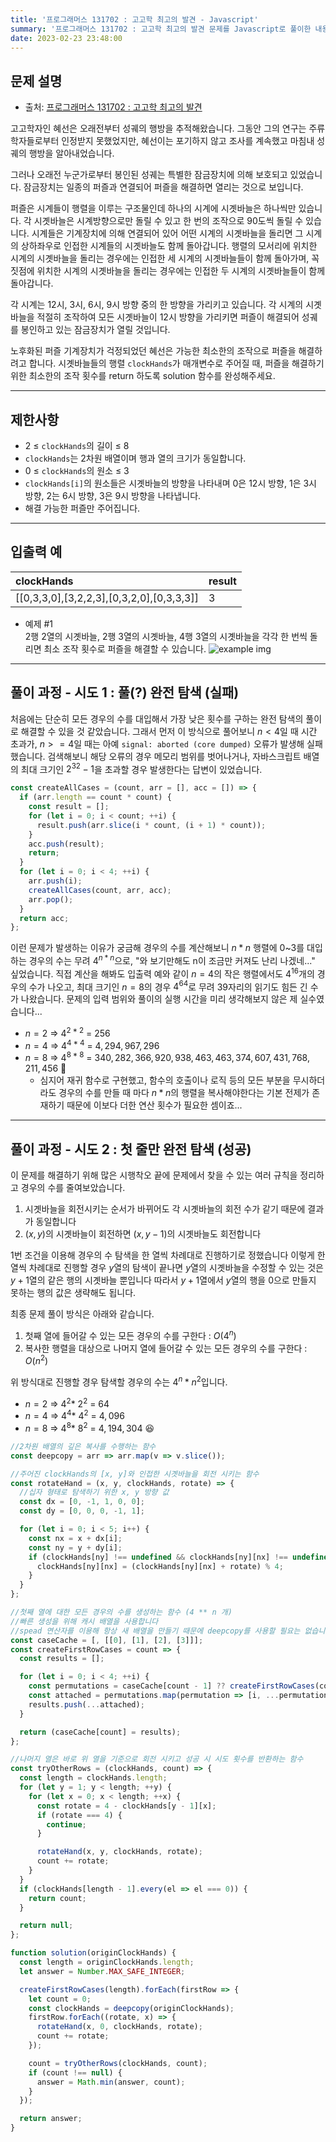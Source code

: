 ```yaml
---
title: '프로그래머스 131702 : 고고학 최고의 발견 - Javascript'
summary: '프로그래머스 131702 : 고고학 최고의 발견 문제를 Javascript로 풀이한 내용입니다.'
date: 2023-02-23 23:48:00
---
```


## 문제 설명

- 출처: [프로그래머스 131702 : 고고학 최고의 발견](https://school.programmers.co.kr/learn/courses/30/lessons/131702)

고고학자인 혜선은 오래전부터 성궤의 행방을 추적해왔습니다. 그동안 그의 연구는 주류 학자들로부터 인정받지 못했었지만, 혜선이는 포기하지 않고 조사를 계속했고 마침내 성궤의 행방을 알아내었습니다.

그러나 오래전 누군가로부터 봉인된 성궤는 특별한 잠금장치에 의해 보호되고 있었습니다. 잠금장치는 일종의 퍼즐과 연결되어 퍼즐을 해결하면 열리는 것으로 보입니다.

퍼즐은 시계들이 행렬을 이루는 구조물인데 하나의 시계에 시곗바늘은 하나씩만 있습니다. 각 시곗바늘은 시계방향으로만 돌릴 수 있고 한 번의 조작으로 90도씩 돌릴 수 있습니다. 시계들은 기계장치에 의해 연결되어 있어 어떤 시계의 시곗바늘을 돌리면 그 시계의 상하좌우로 인접한 시계들의 시곗바늘도 함께 돌아갑니다. 행렬의 모서리에 위치한 시계의 시곗바늘을 돌리는 경우에는 인접한 세 시계의 시곗바늘들이 함께 돌아가며, 꼭짓점에 위치한 시계의 시곗바늘을 돌리는 경우에는 인접한 두 시계의 시곗바늘들이 함께 돌아갑니다.

각 시계는 12시, 3시, 6시, 9시 방향 중의 한 방향을 가리키고 있습니다. 각 시계의 시곗바늘을 적절히 조작하여 모든 시곗바늘이 12시 방향을 가리키면 퍼즐이 해결되어 성궤를 봉인하고 있는 잠금장치가 열릴 것입니다.

노후화된 퍼즐 기계장치가 걱정되었던 혜선은 가능한 최소한의 조작으로 퍼즐을 해결하려고 합니다. 시곗바늘들의 행렬 `clockHands`가 매개변수로 주어질 때, 퍼즐을 해결하기 위한 최소한의 조작 횟수를 return 하도록 solution 함수를 완성해주세요.

---

## 제한사항

- 2 ≤ `clockHands`의 길이 ≤ 8
- `clockHands`는 2차원 배열이며 행과 열의 크기가 동일합니다.
- 0 ≤ `clockHands`의 원소 ≤ 3
- `clockHands[i]`의 원소들은 시곗바늘의 방향을 나타내며 0은 12시 방향, 1은 3시 방향, 2는 6시 방향, 3은 9시 방향을 나타냅니다.
- 해결 가능한 퍼즐만 주어집니다.

---

## 입출력 예

| clockHands                                | result |
| :---------------------------------------- | :----- |
| [[0,3,3,0],[3,2,2,3],[0,3,2,0],[0,3,3,3]] | 3      |

- 예제 #1  
  2행 2열의 시곗바늘, 2행 3열의 시곗바늘, 4행 3열의 시곗바늘을 각각 한 번씩 돌리면 최소 조작 횟수로 퍼즐을 해결할 수 있습니다.
  ![example img](/assets/posts/ps/programmers/131702/example.png)

---

## 풀이 과정 - 시도 1 : 풀(?) 완전 탐색 (실패)

처음에는 단순히 모든 경우의 수를 대입해서 가장 낮은 횟수를 구하는 완전 탐색의 풀이로 해결할 수 있을 것 같았습니다.
그래서 먼저 이 방식으로 풀어보니 $n < 4$일 때 시간 초과가, $n>=4$일 때는 아예 `signal: aborted (core dumped)` 오류가 발생해 실패했습니다.
검색해보니 해당 오류의 경우 메모리 범위를 벗어나거나, 자바스크립트 배열의 최대 크기인 $2^{32}-1$을 초과할 경우 발생한다는 답변이 있었습니다.

```javascript title="JAVASCRIPT : 모든 경우의 수를 만들기 위해 작성된 문제의 함수"
const createAllCases = (count, arr = [], acc = []) => {
  if (arr.length == count * count) {
    const result = [];
    for (let i = 0; i < count; ++i) {
      result.push(arr.slice(i * count, (i + 1) * count));
    }
    acc.push(result);
    return;
  }
  for (let i = 0; i < 4; ++i) {
    arr.push(i);
    createAllCases(count, arr, acc);
    arr.pop();
  }
  return acc;
};
```

이런 문제가 발생하는 이유가 궁금해 경우의 수를 계산해보니 $n*n$ 행렬에 0~3를 대입하는 경우의 수는 무려 $4^{n*n}$으로, "와 보기만해도 n이 조금만 커져도 난리 나겠네..." 싶었습니다.
직접 계산을 해봐도 입출력 예와 같이 $n=4$의 작은 행렬에서도 $4^{16}$개의 경우의 수가 나오고, 최대 크기인 $n=8$의 경우 $4^{64}$로 무려 39자리의 읽기도 힘든 긴 수가 나왔습니다. 문제의 입력 범위와 풀이의 실행 시간을 미리 생각해보지 않은 제 실수였습니다...

- $n = 2\ \Rightarrow\ 4^{2*2}\ =\ 256$
- $n = 4\ \Rightarrow\ 4^{4*4}\ =\ 4,294,967,296$
- $n = 8\ \Rightarrow\ 4^{8*8}\ =\ 340,282,366,920,938,463,463,374,607,431,768,211,456$ 🤯
  - 심지어 재귀 함수로 구현했고, 함수의 호출이나 로직 등의 모든 부분을 무시하더라도 경우의 수를 만들 때 마다 $n*n$의 행렬을 복사해야한다는 기본 전제가 존재하기 때문에 이보다 더한 연산 횟수가 필요한 셈이죠...

---

## 풀이 과정 - 시도 2 : 첫 줄만 완전 탐색 (성공)

이 문제를 해결하기 위해 많은 시행착오 끝에 문제에서 찾을 수 있는 여러 규칙을 정리하고 경우의 수를 줄여보았습니다.

1. 시곗바늘을 회전시키는 순서가 바뀌어도 각 시곗바늘의 회전 수가 같기 때문에 결과가 동일합니다
2. $(x, y)$의 시곗바늘이 회전하면 $(x, y - 1)$의 시곗바늘도 회전합니다

1번 조건을 이용해 경우의 수 탐색을 한 열씩 차례대로 진행하기로 정했습니다
이렇게 한 열씩 차례대로 진행할 경우 $y$열의 탐색이 끝나면 $y$열의 시곗바늘을 수정할 수 있는 것은 $y+1$열의 같은 행의 시곗바늘 뿐입니다
따라서 $y+1$열에서 $y$열의 행을 0으로 만들지 못하는 행의 값은 생략해도 됩니다.

최종 문제 풀이 방식은 아래와 같습니다.

1. 첫째 열에 들어갈 수 있는 모든 경우의 수를 구한다 : $O(4^n)$
2. 복사한 행렬을 대상으로 나머지 열에 들어갈 수 있는 모든 경우의 수를 구한다 : $O(n^2)$

위 방식대로 진행할 경우 탐색할 경우의 수는 $4^n * n^2$입니다.

- $n = 2\ \Rightarrow\ 4^{2} *\ 2^2\ =\ 64$
- $n = 4\ \Rightarrow\ 4^{4} *\ 4^2\ =\ 4,096$
- $n = 8\ \Rightarrow\ 4^{8} *\ 8^2\ =\ 4,194,304$ 😆

```javascript title="JAVASCRIPT : 개선된 코드"
//2차원 배열의 깊은 복사를 수행하는 함수
const deepcopy = arr => arr.map(v => v.slice());

//주어진 clockHands의 [x, y]와 인접한 시곗바늘을 회전 시키는 함수
const rotateHand = (x, y, clockHands, rotate) => {
  //십자 형태로 탐색하기 위한 x, y 방향 값
  const dx = [0, -1, 1, 0, 0];
  const dy = [0, 0, 0, -1, 1];

  for (let i = 0; i < 5; i++) {
    const nx = x + dx[i];
    const ny = y + dy[i];
    if (clockHands[ny] !== undefined && clockHands[ny][nx] !== undefined) {
      clockHands[ny][nx] = (clockHands[ny][nx] + rotate) % 4;
    }
  }
};

//첫째 열에 대한 모든 경우의 수를 생성하는 함수 (4 ** n 개)
//빠른 생성을 위해 캐시 배열을 사용합니다
//spead 연산자를 이용해 항상 새 배열을 만들기 때문에 deepcopy를 사용할 필요는 없습니다.
const caseCache = [, [[0], [1], [2], [3]]];
const createFirstRowCases = count => {
  const results = [];

  for (let i = 0; i < 4; ++i) {
    const permutations = caseCache[count - 1] ?? createFirstRowCases(count - 1);
    const attached = permutations.map(permutation => [i, ...permutation]);
    results.push(...attached);
  }

  return (caseCache[count] = results);
};

//나머지 열은 바로 위 열을 기준으로 회전 시키고 성공 시 시도 횟수를 반환하는 함수
const tryOtherRows = (clockHands, count) => {
  const length = clockHands.length;
  for (let y = 1; y < length; ++y) {
    for (let x = 0; x < length; ++x) {
      const rotate = 4 - clockHands[y - 1][x];
      if (rotate === 4) {
        continue;
      }

      rotateHand(x, y, clockHands, rotate);
      count += rotate;
    }
  }
  if (clockHands[length - 1].every(el => el === 0)) {
    return count;
  }

  return null;
};

function solution(originClockHands) {
  const length = originClockHands.length;
  let answer = Number.MAX_SAFE_INTEGER;

  createFirstRowCases(length).forEach(firstRow => {
    let count = 0;
    const clockHands = deepcopy(originClockHands);
    firstRow.forEach((rotate, x) => {
      rotateHand(x, 0, clockHands, rotate);
      count += rotate;
    });

    count = tryOtherRows(clockHands, count);
    if (count !== null) {
      answer = Math.min(answer, count);
    }
  });

  return answer;
}
```
